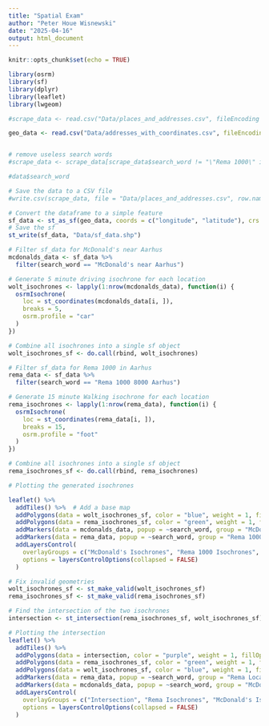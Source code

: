 ---
title: "Spatial Exam"
author: "Peter Houe Wisnewski"
date: "2025-04-16"
output: html_document
---

```{r setup, include=FALSE}
knitr::opts_chunk$set(echo = TRUE)
```



```{r}

library(osrm)
library(sf)
library(dplyr)
library(leaflet)
library(lwgeom)

```


```{r, load data}



#scrape_data <- read.csv("Data/places_and_addresses.csv", fileEncoding = "WINDOWS-1252")

geo_data <- read.csv("Data/addresses_with_coordinates.csv", fileEncoding = "WINDOWS-1252")



```


```{r, removing bad serach words}

# remove useless search words
#scrape_data <- scrape_data[scrape_data$search_word != "\"Rema 1000\" in Aarhus", ]

#data$search_word

# Save the data to a CSV file
#write.csv(scrape_data, file = "Data/places_and_addresses.csv", row.names = FALSE, fileEncoding = "WINDOWS-1252")


```


```{r, make simple feature}
# Convert the dataframe to a simple feature
sf_data <- st_as_sf(geo_data, coords = c("longitude", "latitude"), crs = 4326)  # crs 4326 is for WGS84 (GPS coordinates)
# Save the sf
st_write(sf_data, "Data/sf_data.shp")


```



```{r, make McD isochrone}

# Filter sf_data for McDonald's near Aarhus
mcdonalds_data <- sf_data %>%
  filter(search_word == "McDonald's near Aarhus")

# Generate 5 minute driving isochrone for each location
wolt_isochrones <- lapply(1:nrow(mcdonalds_data), function(i) {
  osrmIsochrone(
    loc = st_coordinates(mcdonalds_data[i, ]),
    breaks = 5,
    osrm.profile = "car"
  )
})

# Combine all isochrones into a single sf object
wolt_isochrones_sf <- do.call(rbind, wolt_isochrones)


```

```{r, make Rema 1000 isochrone}

# Filter sf_data for Rema 1000 in Aarhus
rema_data <- sf_data %>%
  filter(search_word == "Rema 1000 8000 Aarhus")

# Generate 15 minute Walking isochrone for each location
rema_isochrones <- lapply(1:nrow(rema_data), function(i) {
  osrmIsochrone(
    loc = st_coordinates(rema_data[i, ]),
    breaks = 15,  
    osrm.profile = "foot"
  )
})

# Combine all isochrones into a single sf object
rema_isochrones_sf <- do.call(rbind, rema_isochrones)


```

```{r, isochrone plot}

# Plotting the generated isochrones

leaflet() %>%
  addTiles() %>%  # Add a base map
  addPolygons(data = wolt_isochrones_sf, color = "blue", weight = 1, fillOpacity = 0.4, group = "McDonald's Isochrones") %>%  # McDonald's isochrones
  addPolygons(data = rema_isochrones_sf, color = "green", weight = 1, fillOpacity = 0.4, group = "Rema 1000 Isochrones") %>%  # Rema 1000 isochrones
  addMarkers(data = mcdonalds_data, popup = ~search_word, group = "McDonald's Locations") %>%  # McDonald's points
  addMarkers(data = rema_data, popup = ~search_word, group = "Rema 1000 Locations") %>%  # Rema 1000 points
  addLayersControl(
    overlayGroups = c("McDonald's Isochrones", "Rema 1000 Isochrones", "McDonald's Locations", "Rema 1000 Locations"),
    options = layersControlOptions(collapsed = FALSE)
  )
```


```{r, plotting intersection}


# Fix invalid geometries
wolt_isochrones_sf <- st_make_valid(wolt_isochrones_sf)
rema_isochrones_sf <- st_make_valid(rema_isochrones_sf)

# Find the intersection of the two isochrones
intersection <- st_intersection(rema_isochrones_sf, wolt_isochrones_sf)

# Plotting the intersection
leaflet() %>%
  addTiles() %>%
  addPolygons(data = intersection, color = "purple", weight = 1, fillOpacity = 0.4, group = "Intersection") %>%
  addPolygons(data = rema_isochrones_sf, color = "green", weight = 1, fillOpacity = 0.3, group = "Rema Isochrones") %>%
  addPolygons(data = wolt_isochrones_sf, color = "blue", weight = 1, fillOpacity = 0.3, group = "McDonald's Isochrones") %>%
  addMarkers(data = rema_data, popup = ~search_word, group = "Rema Locations") %>%
  addMarkers(data = mcdonalds_data, popup = ~search_word, group = "McDonald's Locations") %>%
  addLayersControl(
    overlayGroups = c("Intersection", "Rema Isochrones", "McDonald's Isochrones", "Rema Locations", "McDonald's Locations"),
    options = layersControlOptions(collapsed = FALSE)
  )


```
























